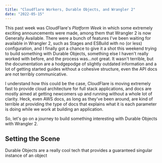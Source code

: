 ```yaml
---
title: "Cloudflare Workers, Durable Objects, and Wrangler 2"
date: "2022-05-15"
---
```


This past week was CloudFlare's _Platform Week_ in which some extremely exciting
announcements were made, among them that Wrangler 2 is now Generally Available.
There were a bunch of features I've been waiting for available in Wrangler 2, such as
Stages and ESBuild with no (or less) configuration, and I finally got a chance to
give it a shot this weekend trying to build something with Durable Objects, something
else I haven't really worked with before, and the process was...not great. It wasn't
terrible, but the documentation are a hodgepodge of slightly outdated information
and a lot of getting started guides without a cohesive structure, even the API docs
are not terribly communicative.

I understand how this could be the case, CloudFlare is moving extremely fast to
provide cloud architecture for full stack applications, and docs are mostly aimed
at getting newcomers up and running without a whole lot of clarity. Heck, even AWS
docs, as long as they've been around, are kind of terrible at providing the type
of docs that explains what it is each parameter is doing while we work at building
an application.

So, let's go on a journey to build something interesting with Durable Objects with
Wrangler 2.

## Setting the Scene

Durable Objects are a really cool tech that provides a guaranteed singular instance
of an object
